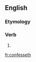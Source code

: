 ==English==

===Etymology===
{{suffix|confess|eth|lang=en}}

===Verb===
{{en-verb form}}

# {{en-archaic third-person singular of|confess}}

[[fr:confesseth]]